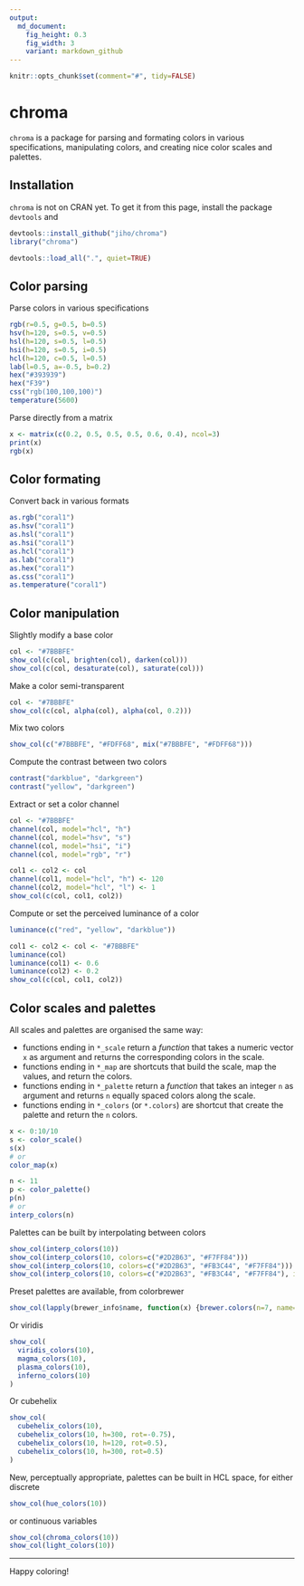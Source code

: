 ```yaml
---
output: 
  md_document:
    fig_height: 0.3
    fig_width: 3
    variant: markdown_github
---
```


```r
knitr::opts_chunk$set(comment="#", tidy=FALSE)
```
# chroma

`chroma` is a package for parsing and formating colors in various specifications, manipulating colors, and creating nice color scales and palettes.

## Installation

`chroma` is not on CRAN yet. To get it from this page, install the package `devtools` and

```r
devtools::install_github("jiho/chroma")
library("chroma")
```
```r
devtools::load_all(".", quiet=TRUE)
```

## Color parsing

Parse colors in various specifications

```r
rgb(r=0.5, g=0.5, b=0.5)
hsv(h=120, s=0.5, v=0.5)
hsl(h=120, s=0.5, l=0.5)
hsi(h=120, s=0.5, i=0.5)
hcl(h=120, c=0.5, l=0.5)
lab(l=0.5, a=-0.5, b=0.2)
hex("#393939")
hex("F39")
css("rgb(100,100,100)")
temperature(5600)
```

Parse directly from a matrix

```r
x <- matrix(c(0.2, 0.5, 0.5, 0.5, 0.6, 0.4), ncol=3)
print(x)
rgb(x)
```

## Color formating

Convert back in various formats

```r
as.rgb("coral1")
as.hsv("coral1")
as.hsl("coral1")
as.hsi("coral1")
as.hcl("coral1")
as.lab("coral1")
as.hex("coral1")
as.css("coral1")
as.temperature("coral1")
```

## Color manipulation

Slightly modify a base color

```r
col <- "#7BBBFE"
show_col(c(col, brighten(col), darken(col)))
show_col(c(col, desaturate(col), saturate(col)))
```

Make a color semi-transparent

```r
col <- "#7BBBFE"
show_col(c(col, alpha(col), alpha(col, 0.2)))
```

Mix two colors

```r
show_col(c("#7BBBFE", "#FDFF68", mix("#7BBBFE", "#FDFF68")))
```

Compute the contrast between two colors

```r
contrast("darkblue", "darkgreen")
contrast("yellow", "darkgreen")
```

Extract or set a color channel

```r
col <- "#7BBBFE"
channel(col, model="hcl", "h")
channel(col, model="hsv", "s")
channel(col, model="hsi", "i")
channel(col, model="rgb", "r")

col1 <- col2 <- col
channel(col1, model="hcl", "h") <- 120
channel(col2, model="hcl", "l") <- 1
show_col(c(col, col1, col2))
```

Compute or set the perceived luminance of a color

```r
luminance(c("red", "yellow", "darkblue"))

col1 <- col2 <- col <- "#7BBBFE"
luminance(col)
luminance(col1) <- 0.6
luminance(col2) <- 0.2
show_col(c(col, col1, col2))
```

## Color scales and palettes

All scales and palettes are organised the same way:

- functions ending in `*_scale` return a *function* that takes a numeric vector `x` as argument and returns the corresponding colors in the scale.
- functions ending in `*_map` are shortcuts that build the scale, map the values, and return the colors.
- functions ending in `*_palette` return a *function* that takes an integer `n` as argument and returns `n` equally spaced colors along the scale.
- functions ending in `*_colors` (or `*.colors`) are shortcut that create the palette and return the `n` colors.

```r
x <- 0:10/10
s <- color_scale()
s(x)
# or
color_map(x)

n <- 11
p <- color_palette()
p(n)
# or
interp_colors(n)
```



Palettes can be built by interpolating between colors

```r
show_col(interp_colors(10))
show_col(interp_colors(10, colors=c("#2D2B63", "#F7FF84")))
show_col(interp_colors(10, colors=c("#2D2B63", "#FB3C44", "#F7FF84")))
show_col(interp_colors(10, colors=c("#2D2B63", "#FB3C44", "#F7FF84"), interp="bezier"))
```

Preset palettes are available, from colorbrewer

```r
show_col(lapply(brewer_info$name, function(x) {brewer.colors(n=7, name=x)}))
```

Or viridis

```r
show_col(
  viridis_colors(10),
  magma_colors(10),
  plasma_colors(10),
  inferno_colors(10)
)
```

Or cubehelix

```r
show_col(
  cubehelix_colors(10),
  cubehelix_colors(10, h=300, rot=-0.75),
  cubehelix_colors(10, h=120, rot=0.5),
  cubehelix_colors(10, h=300, rot=0.5)
)
```

New, perceptually appropriate, palettes can be built in HCL space, for either discrete

```r
show_col(hue_colors(10))
```

or continuous variables

```r
show_col(chroma_colors(10))
show_col(light_colors(10))
```

---

Happy coloring!
